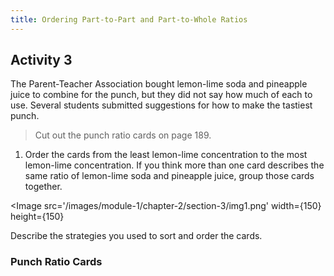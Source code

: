 ```yaml
---
title: Ordering Part-to-Part and Part-to-Whole Ratios
---
```


## Activity 3

<Scenario>
The Parent-Teacher Association bought lemon-lime soda and pineapple juice to combine for the punch, but they did not say how much of each to use. Several students submitted suggestions for how to make the tastiest punch.
</Scenario>

> Cut out the punch ratio cards on page 189.

1. Order the cards from the least lemon-lime concentration to the most lemon-lime concentration. If you think more than one card describes the same ratio of lemon-lime soda and pineapple juice, group those cards together.

<Image
    src='/images/module-1/chapter-2/section-3/img1.png'
    width={150}
    height={150}
></Image>

Describe the strategies you used to sort and order the cards.
<QuestionInputProps />

### Punch Ratio Cards

<Table textAlign={'center'} bordered={true}
  rows={[
    ['A. For every lemon-lime soda, there is a pineapple juice.',],
    ['C. One-fourth of the punch is lemon-lime soda.', ],
    ['E. Half of the mixture is pineapple juice.'],
    ['G. Lemon-lime soda : Pineapple juice = 4 : 5'],
    ['I. For every lemon-lime soda, there are two pineapple juices.', 'J. For every lemon-lime soda, there are 3/2 pineapple juices.'],
    ['K. Pineapple juice : Lemon-lime soda = 3 : 1', 'L. Three-fifths of the punch is pineapple juice.']
  ]}
/>